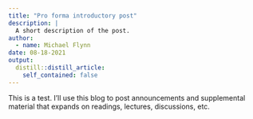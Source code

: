 ```yaml
---
title: "Pro forma introductory post"
description: |
  A short description of the post.
author:
  - name: Michael Flynn
date: 08-18-2021
output:
  distill::distill_article:
    self_contained: false
---
```


This is a test. I'll use this blog to post announcements and supplemental material that expands on readings, lectures, discussions, etc.